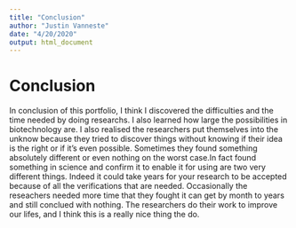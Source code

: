 ```yaml
---
title: "Conclusion"
author: "Justin Vanneste"
date: "4/20/2020"
output: html_document
---
```

# Conclusion

In conclusion of this portfolio, I think I discovered the difficulties and the time needed by doing researchs. I also learned how large the possibilities in biotechnology are. I also realised the researchers put themselves into the unknow because they tried to discover things without knowing if their idea is the right or if it's even possible. Sometimes they found something absolutely different or even nothing on the worst case.In fact found something in science and confirm it to enable it for using are two very different things. Indeed it could take years for your research to be accepted because of all the verifications that are needed. Occasionally the reseachers needed more time that they fought it can get by month to years and still conclued with nothing. The researchers do their work to improve our lifes, and I think this is a really nice thing the do.
